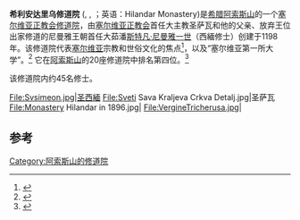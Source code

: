 {{Infobox monastery
| name            = 希利安达里乌修道院<br>Хиландар
| native_name     = Χιλανδαρίου
| image           = Hilan2.jpg
| order           = [[塞尔维亚正教会|塞尔维亚正教会]] ([[君士坦丁堡牧首|君士坦丁堡牧首]])
| established     = 1198年
| dedication      = 圣母
| public_access   = 仅男子
| founder         = 圣萨瓦和圣西緬
| location        = [[希腊|希腊]][[阿索斯山|阿索斯山]]
| coordinates     = {{coord|40.346111|24.118889|display=inline,title}}
}}
'''希利安达里乌修道院''' ({{lang-sr-cyr|Манастир Хиландар}}, {{IPA-sh|xilǎndaːr|pron}}, {{lang-el|Μονή Χιλανδαρίου}}；英语：Hilandar Monastery)是[[希腊|希腊]][[阿索斯山|阿索斯山]]的一个[[塞尔维亚正教会|塞尔维亚正教会]][[修道院|修道院]]，由[[塞尔维亚正教会|塞尔维亚正教会]]首任大主教圣萨瓦和他的父亲、放弃王位出家修道的尼曼雅王朝首任大茹潘[[斯特凡·尼曼雅一世|斯特凡·尼曼雅一世]]（西緬修士）创建于1198年。该修道院代表[[塞尔维亚|塞尔维亚]]宗教和世俗文化的焦点<ref>{{cite book|author=Ken Parry|title=The Blackwell Companion to Eastern Christianity|url=https://books.google.com/books?id=fWp9JA3aBvcC&pg=PA233|date= 2010-05-10|publisher=John Wiley & Sons|isbn=978-1-4443-3361-9|pages=233–}}</ref>，以及“塞尔维亚第一所大学”。<ref>{{cite book|author=Om Datt Upadhya|title=The Art of Ajanta and Sopoćani: A Comparative Study : an Enquiry in Prāṇa Aesthetics|url=https://books.google.com/books?id=LCPx0R1TqOMC&pg=PA65|date=1 January 1994|publisher=Motilal Banarsidass Publ.|isbn=978-81-208-0990-1|pages=65–}}</ref> 它在[[阿索斯山|阿索斯山]]的20座修道院中排名第四位。<ref>{{cite web|title=The administration of Mount Athos |url=http://www.mountathos.gr/active.aspx?mode=en%7B403b9a55-a81c-400d-a576-ef00e13fc586%7DView |accessdate=2016-04-06 |deadurl=yes |archiveurl=https://web.archive.org/web/20160311090150/http://www.mountathos.gr/active.aspx?mode=en%7B403b9a55-a81c-400d-a576-ef00e13fc586%7DView |archivedate=2016-03-11 |df= }}</ref>

该修道院内约45名修士。<gallery>
File:Svsimeon.jpg|圣西緬
File:Sveti Sava Kraljeva Crkva Detalj.jpg|圣萨瓦
File:Monastery Hilandar in 1896.jpg|
File:VergineTricherusa.jpg|
</gallery>

==参考==
{{reflist}}
{{阿索斯山诸修道院}}
[[Category:阿索斯山的修道院|Category:阿索斯山的修道院]]